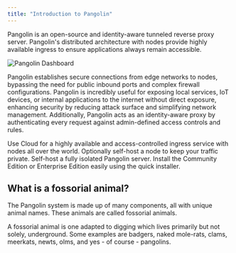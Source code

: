 ```yaml
---
title: "Introduction to Pangolin"
---
```


Pangolin is an open-source and identity-aware tunneled reverse proxy server. Pangolin's distributed architecture with nodes provide highly available ingress to ensure applications always remain accessible.

<Frame caption="Screenshot of resources page from the Pangolin Dashboard.">
  <img src="/images/fossorial-dashboard.png" alt="Pangolin Dashboard"/>
</Frame>

Pangolin establishes secure connections from edge networks to nodes, bypassing the need for public inbound ports and complex firewall configurations. Pangolin is incredibly useful for exposing local services, IoT devices, or internal applications to the internet without direct exposure, enhancing security by reducing attack surface and simplifying network management. Additionally, Pangolin acts as an identity-aware proxy by authenticating every request against admin-defined access controls and rules.

<Columns cols={2}>
  <Card title="Pangolin Cloud" icon="cloud" href="https://app.pangolin.net/auth/signup">
    Use Cloud for a highly available and access-controlled ingress service with nodes all over the world. Optionally self-host a node to keep your traffic private.
  </Card>
  <Card title="Self-host Pangolin" icon="server" href="self-host/quick-install">
    Self-host a fully isolated Pangolin server. Install the Community Edition or Enterprise Edition easily using the quick installer.
  </Card>
</Columns>

## What is a fossorial animal?

The Pangolin system is made up of many components, all with unique animal names. These animals are called fossorial animals.

A fossorial animal is one adapted to digging which lives primarily but not solely, underground. Some examples are badgers, naked mole-rats, clams, meerkats, newts, olms, and yes - of course - pangolins. 
